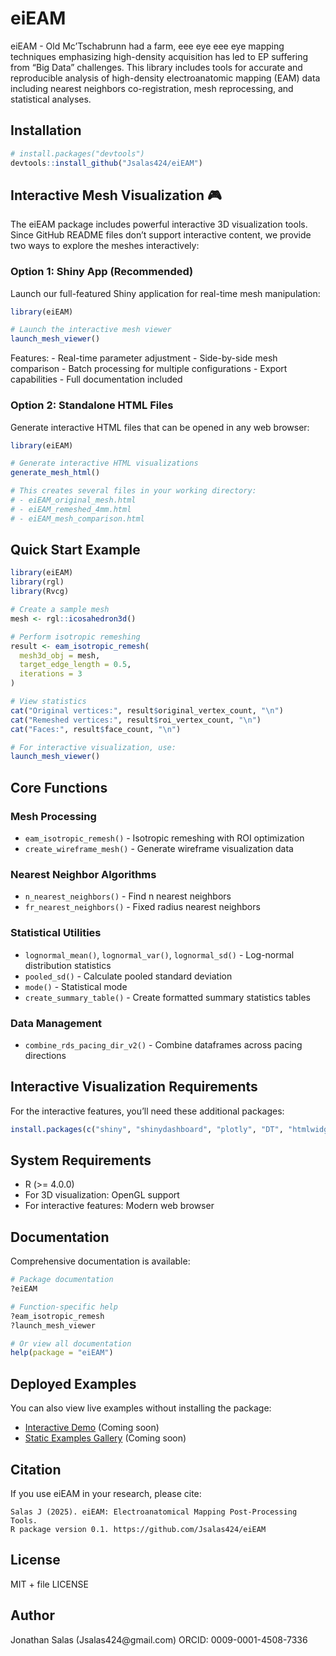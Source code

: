 # eiEAM

<!-- badges: start -->
<!-- badges: end -->

eiEAM - Old Mc'Tschabrunn had a farm, eee eye eee eye mapping techniques emphasizing high-density acquisition has led to EP suffering from "Big Data" challenges. This library includes tools for accurate and reproducible analysis of high-density electroanatomic mapping (EAM) data including nearest neighbors co-registration, mesh reprocessing, and statistical analyses.

## Installation

```r
# install.packages("devtools")
devtools::install_github("Jsalas424/eiEAM")
```

## Interactive Mesh Visualization 🎮

The eiEAM package includes powerful interactive 3D visualization tools. Since GitHub README files don't support interactive content, we provide two ways to explore the meshes interactively:

### Option 1: Shiny App (Recommended)

Launch our full-featured Shiny application for real-time mesh manipulation:

```r
library(eiEAM)

# Launch the interactive mesh viewer
launch_mesh_viewer()
```

Features:
- Real-time parameter adjustment
- Side-by-side mesh comparison
- Batch processing for multiple configurations
- Export capabilities
- Full documentation included

### Option 2: Standalone HTML Files

Generate interactive HTML files that can be opened in any web browser:

```r
library(eiEAM)

# Generate interactive HTML visualizations
generate_mesh_html()

# This creates several files in your working directory:
# - eiEAM_original_mesh.html
# - eiEAM_remeshed_4mm.html
# - eiEAM_mesh_comparison.html
```

## Quick Start Example

```r
library(eiEAM)
library(rgl)
library(Rvcg)

# Create a sample mesh
mesh <- rgl::icosahedron3d()

# Perform isotropic remeshing
result <- eam_isotropic_remesh(
  mesh3d_obj = mesh,
  target_edge_length = 0.5,
  iterations = 3
)

# View statistics
cat("Original vertices:", result$original_vertex_count, "\n")
cat("Remeshed vertices:", result$roi_vertex_count, "\n")
cat("Faces:", result$face_count, "\n")

# For interactive visualization, use:
launch_mesh_viewer()
```

## Core Functions

### Mesh Processing
- `eam_isotropic_remesh()` - Isotropic remeshing with ROI optimization
- `create_wireframe_mesh()` - Generate wireframe visualization data

### Nearest Neighbor Algorithms
- `n_nearest_neighbors()` - Find n nearest neighbors
- `fr_nearest_neighbors()` - Fixed radius nearest neighbors

### Statistical Utilities
- `lognormal_mean()`, `lognormal_var()`, `lognormal_sd()` - Log-normal distribution statistics
- `pooled_sd()` - Calculate pooled standard deviation
- `mode()` - Statistical mode
- `create_summary_table()` - Create formatted summary statistics tables

### Data Management
- `combine_rds_pacing_dir_v2()` - Combine dataframes across pacing directions

## Interactive Visualization Requirements

For the interactive features, you'll need these additional packages:

```r
install.packages(c("shiny", "shinydashboard", "plotly", "DT", "htmlwidgets"))
```

## System Requirements

- R (>= 4.0.0)
- For 3D visualization: OpenGL support
- For interactive features: Modern web browser

## Documentation

Comprehensive documentation is available:

```r
# Package documentation
?eiEAM

# Function-specific help
?eam_isotropic_remesh
?launch_mesh_viewer

# Or view all documentation
help(package = "eiEAM")
```

## Deployed Examples

You can also view live examples without installing the package:

- [Interactive Demo](https://your-shinyapps-url.shinyapps.io/eieam-mesh-viewer/) (Coming soon)
- [Static Examples Gallery](https://your-github-pages-url.github.io/eiEAM/) (Coming soon)

## Citation

If you use eiEAM in your research, please cite:

```
Salas J (2025). eiEAM: Electroanatomical Mapping Post-Processing Tools.
R package version 0.1. https://github.com/Jsalas424/eiEAM
```

## License

MIT + file LICENSE

## Author

Jonathan Salas (Jsalas424@gmail.com)
ORCID: 0009-0001-4508-7336